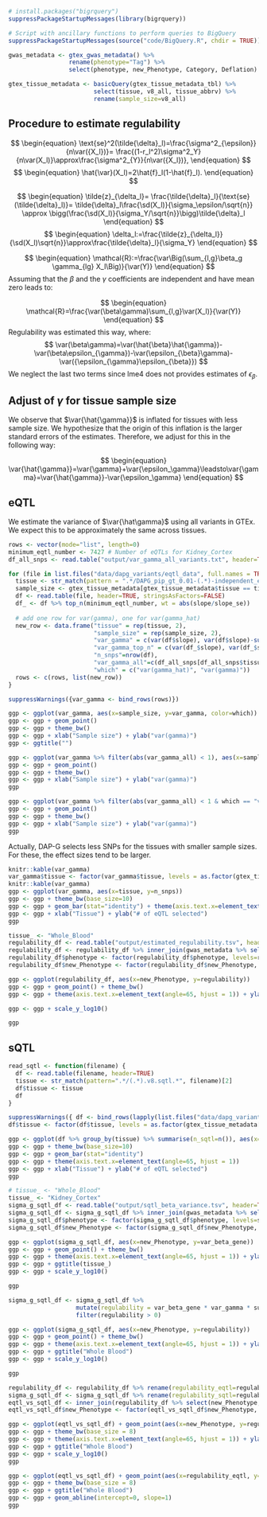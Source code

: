 $$
\DeclareMathOperator*{\var}{\text{Var}}
\DeclareMathOperator*{\sd}{\text{sd}}
$$
```r
# install.packages("bigrquery")
suppressPackageStartupMessages(library(bigrquery))

# Script with ancillary functions to perform queries to BigQuery
suppressPackageStartupMessages(source("code/BigQuery.R", chdir = TRUE))
```

```r
gwas_metadata <- gtex_gwas_metadata() %>% 
                 rename(phenotype="Tag") %>% 
                 select(phenotype, new_Phenotype, Category, Deflation)

gtex_tissue_metadata <- basicQuery(gtex_tissue_metadata_tbl) %>% 
                        select(tissue, v8_all, tissue_abbrv) %>% 
                        rename(sample_size=v8_all)
```

## Procedure to estimate regulability

$$
\begin{equation}
\text{se}^2(\tilde{\delta}_l)=\frac{\sigma^2_{\epsilon}}{n\var({X_l})}= \frac{(1-r_l^2)\sigma^2_Y}{n\var(X_l)}\approx\frac{\sigma^2_{Y}}{n\var({X_l})},
\end{equation}
$$
$$
\begin{equation}
\hat{\var}(X_l)=2\hat{f}_l(1-\hat{f}_l).
\end{equation}
$$

$$
\begin{equation}
\tilde{z}_{\delta_l}=
\frac{\tilde{\delta}_l}{\text{se}(\tilde{\delta}_l)}=
\tilde{\delta}_l\frac{\sd(X_l)}{\sigma_\epsilon/\sqrt{n}} \approx
\bigg(\frac{\sd(X_l)}{\sigma_Y/\sqrt{n}}\bigg)\tilde{\delta}_l
\end{equation}
$$
$$
\begin{equation}
\delta_l:=\frac{\tilde{z}_{\delta_l}}{\sd(X_l)\sqrt{n}}\approx\frac{\tilde{\delta}_l}{\sigma_Y}
\end{equation}
$$

$$
\begin{equation}
\mathcal{R}:=\frac{\var\Big(\sum_{l,g}\beta_g \gamma_{lg} X_l\Big)}{\var(Y)}
\end{equation}
$$
Assuming that the $\beta$ and the $\gamma$ coefficients are independent and have mean zero leads to:

$$
\begin{equation}
\mathcal{R}=\frac{\var(\beta\gamma)\sum_{l,g}\var(X_l)}{\var(Y)}
\end{equation}
$$
Regulability was estimated this way, where:
$$
\var(\beta\gamma)=\var(\hat{\beta}\hat{\gamma})-\var(\beta\epsilon_{\gamma})-\var(\epsilon_{\beta}\gamma)-\var({\epsilon_{\gamma}\epsilon_{\beta}})
$$
We neglect the last two terms since lme4 does not provides estimates of $\epsilon_\beta$.

## Adjust of $\gamma$ for tissue sample size

We observe that $\var{\hat{\gamma}}$ is inflated for tissues with less sample size. We hypothesize that the origin of this inflation is the larger standard errors of the estimates. Therefore, we adjust for this in the following way:

$$
\begin{equation}
\var{\hat{\gamma}}=\var{\gamma}+\var{\epsilon_\gamma}\leadsto\var{\gamma}=\var{\hat{\gamma}}-\var{\epsilon_\gamma}
\end{equation}
$$

## eQTL

We estimate the variance of $\var{\hat\gamma}$ using all variants in GTEx. We expect this to be approximately the same across tissues.

```r
rows <- vector(mode="list", length=0)
minimum_eqtl_number <- 7427 # Number of eQTLs for Kidney_Cortex
df_all_snps <- read.table("output/var_gamma_all_variants.txt", header=TRUE) %>% rename(var_gamma_all="var_gamma", var_se_all="var_se")

for (file in list.files("data/dapg_variants/eqtl_data", full.names = TRUE)) {
  tissue <- str_match(pattern = ".*/DAPG_pip_gt_0.01-(.*)-independent_eQTL.txt", file)[2]
  sample_size <- gtex_tissue_metadata[gtex_tissue_metadata$tissue == tissue, "sample_size"]
  df <- read.table(file, header=TRUE, stringsAsFactors=FALSE)
  df_ <- df %>% top_n(minimum_eqtl_number, wt = abs(slope/slope_se))
  
  # add one row for var(gamma), one for var(gamma_hat)
  new_row <- data.frame("tissue" = rep(tissue, 2),
                        "sample_size" = rep(sample_size, 2),
                        "var_gamma" = c(var(df$slope), var(df$slope)-sum(df$slope_se**2)/nrow(df)),
                        "var_gamma_top_n" = c(var(df_$slope), var(df_$slope)-sum(df_$slope_se**2)/nrow(df_)),
                        "n_snps"=nrow(df),
                        "var_gamma_all"=c(df_all_snps[df_all_snps$tissue==tissue, "var_gamma_all"], df_all_snps[df_all_snps$tissue==tissue, "var_gamma_all"] - df_all_snps[df_all_snps$tissue==tissue, "var_se_all"]),
                        "which" = c("var(gamma_hat)", "var(gamma)"))
  rows <- c(rows, list(new_row))
}

suppressWarnings({var_gamma <- bind_rows(rows)})
```

```r
ggp <- ggplot(var_gamma, aes(x=sample_size, y=var_gamma, color=which))
ggp <- ggp + geom_point()
ggp <- ggp + theme_bw()
ggp <- ggp + xlab("Sample size") + ylab("var(gamma)")
ggp <- ggtitle("")
```

```r
ggp <- ggplot(var_gamma %>% filter(abs(var_gamma_all) < 1), aes(x=sample_size, y=var_gamma_all, color=which))
ggp <- ggp + geom_point()
ggp <- ggp + theme_bw()
ggp <- ggp + xlab("Sample size") + ylab("var(gamma)")
ggp
```

```r
ggp <- ggplot(var_gamma %>% filter(abs(var_gamma_all) < 1 & which == "var(gamma)"), aes(x=sample_size, y=var_gamma_all, color=which))
ggp <- ggp + geom_point()
ggp <- ggp + theme_bw()
ggp <- ggp + xlab("Sample size") + ylab("var(gamma)")
ggp
```

Actually, DAP-G selects less SNPs for the tissues with smaller sample sizes. For these, the effect sizes tend to be larger.

```r
knitr::kable(var_gamma)
var_gamma$tissue <- factor(var_gamma$tissue, levels = as.factor(gtex_tissue_metadata[order(gtex_tissue_metadata$sample_size), "tissue"]))
knitr::kable(var_gamma)
ggp <- ggplot(var_gamma, aes(x=tissue, y=n_snps))
ggp <- ggp + theme_bw(base_size=10)
ggp <- ggp + geom_bar(stat="identity") + theme(axis.text.x=element_text(angle=65, hjust = 1))
ggp <- ggp + xlab("Tissue") + ylab("# of eQTL selected")
ggp
```

```r
tissue_ <- "Whole_Blood"
regulability_df <- read.table("output/estimated_regulability.tsv", header=TRUE) %>% filter(tissue == tissue_)
regulability_df <- regulability_df %>% inner_join(gwas_metadata %>% select(phenotype, new_Phenotype), by="phenotype")
regulability_df$phenotype <- factor(regulability_df$phenotype, levels=regulability_df[order(-regulability_df$regulability), "phenotype"])
regulability_df$new_Phenotype <- factor(regulability_df$new_Phenotype, levels=regulability_df[order(-regulability_df$regulability), "new_Phenotype"])

ggp <- ggplot(regulability_df, aes(x=new_Phenotype, y=regulability))
ggp <- ggp + geom_point() + theme_bw()
ggp <- ggp + theme(axis.text.x=element_text(angle=65, hjust = 1)) + ylab("regulability (=var(T)/var(Y))")

ggp <- ggp + scale_y_log10()
```

```r
ggp
```

## sQTL

```r
read_sqtl <- function(filename) {
  df <- read.table(filename, header=TRUE)
  tissue <- str_match(pattern=".*/(.*).v8.sqtl.*", filename)[2]
  df$tissue <- tissue
  df
}

suppressWarnings({ df <- bind_rows(lapply(list.files("data/dapg_variants/sqtl_data", full.names = TRUE), read_sqtl)) })
df$tissue <- factor(df$tissue, levels = as.factor(gtex_tissue_metadata[order(gtex_tissue_metadata$sample_size), "tissue"]))
```

```r
ggp <- ggplot(df %>% group_by(tissue) %>% summarise(n_sqtl=n()), aes(x=tissue, y=n_sqtl)) 
ggp <- ggp + theme_bw(base_size=10)
ggp <- ggp + geom_bar(stat="identity")
ggp <- ggp + theme(axis.text.x=element_text(angle=65, hjust = 1))
ggp <- ggp + xlab("Tissue") + ylab("# of eQTL selected")
ggp
```


```r
# tissue_ <- "Whole_Blood"
tissue_ <- "Kidney_Cortex"
sigma_g_sqtl_df <- read.table("output/sqtl_beta_variance.tsv", header=TRUE) %>% filter(tissue == tissue_)
sigma_g_sqtl_df <- sigma_g_sqtl_df %>% inner_join(gwas_metadata %>% select(phenotype, new_Phenotype), by="phenotype")
sigma_g_sqtl_df$phenotype <- factor(sigma_g_sqtl_df$phenotype, levels=sigma_g_sqtl_df[order(-sigma_g_sqtl_df$var_beta_gene), "phenotype"])
sigma_g_sqtl_df$new_Phenotype <- factor(sigma_g_sqtl_df$new_Phenotype, levels=sigma_g_sqtl_df[order(-sigma_g_sqtl_df$var_beta_gene), "new_Phenotype"])

ggp <- ggplot(sigma_g_sqtl_df, aes(x=new_Phenotype, y=var_beta_gene))
ggp <- ggp + geom_point() + theme_bw()
ggp <- ggp + theme(axis.text.x=element_text(angle=65, hjust = 1)) + ylab("var(beta)")
ggp <- ggp + ggtitle(tissue_)
ggp <- ggp + scale_y_log10()
```

```r
ggp
```


```r
sigma_g_sqtl_df <- sigma_g_sqtl_df %>% 
                   mutate(regulability = var_beta_gene * var_gamma * sum_var_X) %>% 
                   filter(regulability > 0)

ggp <- ggplot(sigma_g_sqtl_df, aes(x=new_Phenotype, y=regulability))
ggp <- ggp + geom_point() + theme_bw()
ggp <- ggp + theme(axis.text.x=element_text(angle=65, hjust = 1)) + ylab("regulability from introns")
ggp <- ggp + ggtitle("Whole Blood")
ggp <- ggp + scale_y_log10()
```

```r
ggp
```

```r
regulability_df <- regulability_df %>% rename(regulability_eqtl=regulability)
sigma_g_sqtl_df <- sigma_g_sqtl_df %>% rename(regulability_sqtl=regulability)
eqtl_vs_sqtl_df <- inner_join(regulability_df %>% select(new_Phenotype, regulability_eqtl), sigma_g_sqtl_df %>% select(new_Phenotype, regulability_sqtl), by="new_Phenotype")
eqtl_vs_sqtl_df$new_Phenotype <- factor(eqtl_vs_sqtl_df$new_Phenotype, levels=sigma_g_sqtl_df[order(-sigma_g_sqtl_df$var_beta_gene), "new_Phenotype"])

ggp <- ggplot(eqtl_vs_sqtl_df) + geom_point(aes(x=new_Phenotype, y=regulability_eqtl, color="eQTL")) + geom_point(aes(x=new_Phenotype, y=regulability_sqtl, color="sQTL"))
ggp <- ggp + theme_bw(base_size = 8)
ggp <- ggp + theme(axis.text.x=element_text(angle=65, hjust = 1)) + ylab("regulability eQTL vs sQTL")
ggp <- ggp + ggtitle("Whole Blood")
ggp <- ggp + scale_y_log10()
ggp
```

```r
ggp <- ggplot(eqtl_vs_sqtl_df) + geom_point(aes(x=regulability_eqtl, y=regulability_sqtl))
ggp <- ggp + theme_bw(base_size = 8)
ggp <- ggp + ggtitle("Whole Blood")
ggp <- ggp + geom_abline(intercept=0, slope=1)
ggp
```
